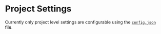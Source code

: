 # Project Settings

Currently only project level settings are configurable using the
[`config.json`](/docs/api-reference/config) file.

